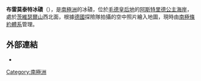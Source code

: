 {{Coord|71|41|S|12|5|E|source:GNIS|display=title}}

'''布雷莫泰特冰磧'''（{{lang-de|Bremotet}}），是[[南極洲|南極洲]]的冰磧，位於[[毛德皇后地|毛德皇后地]]的[[阿斯特里德公主海岸|阿斯特里德公主海岸]]，處於[[茨維瑟爾山|茨維瑟爾山]]西北面，根據[[德國|德國]]探險隊拍攝的空中照片繪入地圖，現時由[[南極條約體系|南極條約體系]]管理。

==外部連結==
* {{usgs-gazetteer|id=1904}}

{{Antarctica-geo-stub}}
[[Category:南極洲|Category:南極洲]]